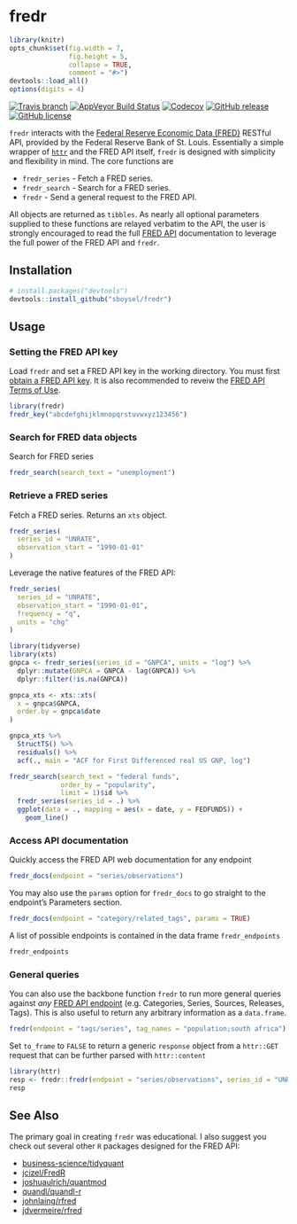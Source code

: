 # fredr
```r
library(knitr)
opts_chunk$set(fig.width = 7,
               fig.height = 5,
               collapse = TRUE,
               comment = "#>")
devtools::load_all()
options(digits = 4)
```
[![Travis
branch](https://img.shields.io/travis/sboysel/fredr/master.svg?style=flat-square)](https://travis-ci.org/sboysel/fredr)
[![AppVeyor Build Status](https://img.shields.io/appveyor/ci/sboysel/fredr/master.svg?style=flat-square)](https://ci.appveyor.com/project/sboysel/fredr)
[![Codecov](https://img.shields.io/codecov/c/github/sboysel/fredr/master.svg?style=flat-square)](https://codecov.io/github/sboysel/fredr)
[![GitHub
release](https://img.shields.io/github/release/sboysel/fredr.svg?style=flat-square)](https://github.com/sboysel/fredr/releases)
[![GitHub
license](https://img.shields.io/github/license/sboysel/fredr.svg?style=flat-square)](https://opensource.org/licenses/MIT)

`fredr` interacts with the [Federal Reserve Economic
Data (FRED)](https://research.stlouisfed.org/fred2/) RESTful API, provided by the Federal
Reserve Bank of St. Louis.  Essentially a simple wrapper of
[`httr`](https://github.com/r-lib/httr) and the FRED API itself, `fredr` is
designed with simplicity and flexibility in mind.  The core functions are

- `fredr_series` - Fetch a FRED series.
- `fredr_search` - Search for a FRED series.
- `fredr` - Send a general request to the FRED API.

All objects are returned as `tibbles`.  As nearly all optional
parameters supplied to these functions are relayed verbatim to the API, the 
user is strongly encouraged to read the full [FRED
API](https://research.stlouisfed.org/docs/api/fred/) documentation to leverage the full power
of the FRED API and `fredr`.

## Installation

```r
# install.packages("devtools")
devtools::install_github("sboysel/fredr")
```

## Usage

### Setting the FRED API key

Load `fredr` and set a FRED API key in the working directory.  You must first [obtain a FRED API
key](https://research.stlouisfed.org/docs/api/api_key.html).  It is also
recommended to reveiw the [FRED API Terms of
Use](https://research.stlouisfed.org/docs/api/terms_of_use.html).
```r
library(fredr)
fredr_key("abcdefghijklmnopqrstuvwxyz123456")
```

### Search for FRED data objects

Search for FRED series
```r
fredr_search(search_text = "unemployment")
```

### Retrieve a FRED series

Fetch a FRED series.  Returns an `xts` object.
```r
fredr_series(
  series_id = "UNRATE",
  observation_start = "1990-01-01"
)
```

Leverage the native features of the FRED API:
```r
fredr_series(
  series_id = "UNRATE",
  observation_start = "1990-01-01",
  frequency = "q",
  units = "chg"
)
```

```r
library(tidyverse)
library(xts)
gnpca <- fredr_series(series_id = "GNPCA", units = "log") %>%
  dplyr::mutate(GNPCA = GNPCA - lag(GNPCA)) %>%
  dplyr::filter(!is.na(GNPCA))

gnpca_xts <- xts::xts(
  x = gnpca$GNPCA,
  order.by = gnpca$date
)

gnpca_xts %>%
  StructTS() %>%
  residuals() %>%
  acf(., main = "ACF for First Differenced real US GNP, log")
```

```r
fredr_search(search_text = "federal funds",
             order_by = "popularity",
             limit = 1)$id %>%
  fredr_series(series_id = .) %>%
  ggplot(data = ., mapping = aes(x = date, y = FEDFUNDS)) +
    geom_line()
```

### Access API documentation

Quickly access the FRED API web documentation for any endpoint
```r
fredr_docs(endpoint = "series/observations")
```

You may also use the `params` option for `fredr_docs` to go straight to the
endpoint's Parameters section.
```r
fredr_docs(endpoint = "category/related_tags", params = TRUE)
```

A list of possible endpoints is contained in the data frame `fredr_endpoints`
```r
fredr_endpoints
```

### General queries

You can also use the backbone function `fredr` to run more general queries
against *any* [FRED API
endpoint](https://research.stlouisfed.org/docs/api/fred/) (e.g. Categories,
Series, Sources, Releases, Tags).  This is also useful to return any arbitrary
information as a `data.frame`.
```r
fredr(endpoint = "tags/series", tag_names = "population;south africa")
```

Set `to_frame` to `FALSE` to return a generic `response` object from a `httr::GET` request that can be further parsed with `httr::content`
```r
library(httr)
resp <- fredr::fredr(endpoint = "series/observations", series_id = "UNRATE", to_frame = FALSE)
resp
```

## See Also
The primary goal in creating `fredr` was educational.  I also suggest you check
out several other `R` packages designed for the FRED API:

* [business-science/tidyquant](https://github.com/business-science/tidyquant)
* [jcizel/FredR](https://github.com/jcizel/FredR)
* [joshuaulrich/quantmod](https://github.com/joshuaulrich/quantmod)
* [quandl/quandl-r](https://github.com/quandl/quandl-r)
* [johnlaing/rfred](https://github.com/johnlaing/rfred)
* [jdvermeire/rfred](https://github.com/jdvermeire/rfred)



